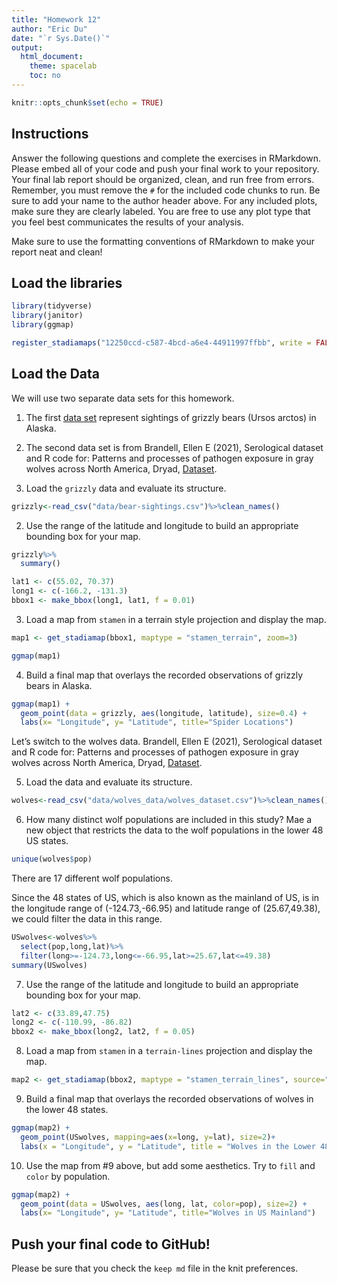 ```yaml
---
title: "Homework 12"
author: "Eric Du"
date: "`r Sys.Date()`"
output:
  html_document:
    theme: spacelab
    toc: no
---
```


```r
knitr::opts_chunk$set(echo = TRUE)
```

## Instructions
Answer the following questions and complete the exercises in RMarkdown. Please embed all of your code and push your final work to your repository. Your final lab report should be organized, clean, and run free from errors. Remember, you must remove the `#` for the included code chunks to run. Be sure to add your name to the author header above. For any included plots, make sure they are clearly labeled. You are free to use any plot type that you feel best communicates the results of your analysis.  

Make sure to use the formatting conventions of RMarkdown to make your report neat and clean!  

## Load the libraries  
```r
library(tidyverse)
library(janitor)
library(ggmap)
``` 

```r
register_stadiamaps("12250ccd-c587-4bcd-a6e4-44911997ffbb", write = FALSE)
``` 

## Load the Data
We will use two separate data sets for this homework.  

1. The first [data set](https://rcweb.dartmouth.edu/~f002d69/workshops/index_rspatial.html) represent sightings of grizzly bears (Ursos arctos) in Alaska.  

2. The second data set is from Brandell, Ellen E (2021), Serological dataset and R code for: Patterns and processes of pathogen exposure in gray wolves across North America, Dryad, [Dataset](https://doi.org/10.5061/dryad.5hqbzkh51).  

1. Load the `grizzly` data and evaluate its structure.  
```r
grizzly<-read_csv("data/bear-sightings.csv")%>%clean_names()
```
2. Use the range of the latitude and longitude to build an appropriate bounding box for your map. 
```r
grizzly%>%
  summary()
```

```r
lat1 <- c(55.02, 70.37)
long1 <- c(-166.2, -131.3)
bbox1 <- make_bbox(long1, lat1, f = 0.01)
```
3. Load a map from `stamen` in a terrain style projection and display the map.  
```r
map1 <- get_stadiamap(bbox1, maptype = "stamen_terrain", zoom=3)
```

```r
ggmap(map1)
```
4. Build a final map that overlays the recorded observations of grizzly bears in Alaska.  
```r
ggmap(map1) + 
  geom_point(data = grizzly, aes(longitude, latitude), size=0.4) +
  labs(x= "Longitude", y= "Latitude", title="Spider Locations")
```
Let's switch to the wolves data. Brandell, Ellen E (2021), Serological dataset and R code for: Patterns and processes of pathogen exposure in gray wolves across North America, Dryad, [Dataset](https://doi.org/10.5061/dryad.5hqbzkh51).  

5. Load the data and evaluate its structure.  
```r
wolves<-read_csv("data/wolves_data/wolves_dataset.csv")%>%clean_names()
```
6. How many distinct wolf populations are included in this study? Mae a new object that restricts the data to the wolf populations in the lower 48 US states.  
```r
unique(wolves$pop)
```
There are 17 different wolf populations.

Since the 48 states of US, which is also known as the mainland of US, is in the longitude range of (-124.73,-66.95) and latitude range of (25.67,49.38), we could filter the data in this range.
```r
USwolves<-wolves%>%
  select(pop,long,lat)%>%
  filter(long>=-124.73,long<=-66.95,lat>=25.67,lat<=49.38)
summary(USwolves)
```
7. Use the range of the latitude and longitude to build an appropriate bounding box for your map. 
```r
lat2 <- c(33.89,47.75)
long2 <- c(-110.99, -86.82)
bbox2 <- make_bbox(long2, lat2, f = 0.05)
```
8.  Load a map from `stamen` in a `terrain-lines` projection and display the map.  
```r
map2 <- get_stadiamap(bbox2, maptype = "stamen_terrain_lines", source="stamen",zoom = 5)
```
9. Build a final map that overlays the recorded observations of wolves in the lower 48 states.  
```r
ggmap(map2) + 
  geom_point(USwolves, mapping=aes(x=long, y=lat), size=2)+
  labs(x = "Longitude", y = "Latitude", title = "Wolves in the Lower 48")
```
10. Use the map from #9 above, but add some aesthetics. Try to `fill` and `color` by population.  
```r
ggmap(map2) + 
  geom_point(data = USwolves, aes(long, lat, color=pop), size=2) +
  labs(x= "Longitude", y= "Latitude", title="Wolves in US Mainland")
```
## Push your final code to GitHub!
Please be sure that you check the `keep md` file in the knit preferences. 